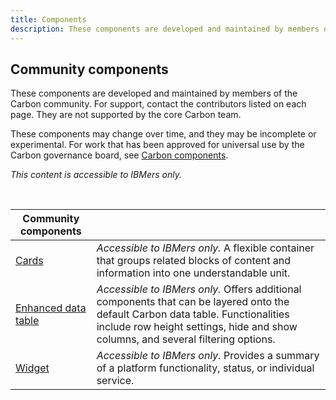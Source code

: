 ```yaml
---
title: Components
description: These components are developed and maintained by members of the Carbon community.
---
```


## Community components

These components are developed and maintained by members of the Carbon community. For support, contact the contributors listed on each page. They are not supported by the core Carbon team.

These components may change over time, and they may be incomplete or experimental. For work that has been approved for universal use by the Carbon governance board, see [Carbon components](/components/overview).

_This content is accessible to IBMers only._

<br />

| Community components                                                           |                                                                                                                                       |
| ------------------------------------------------------------------------------ | ------------------------------------------------------------------------------------------------------------------------------------- |
| [Cards](https://pages.github.ibm.com/cdai-design/pal/components/card/usage)    | _Accessible to IBMers only._ A flexible container that groups related blocks of content and information into one understandable unit. |
| [Enhanced data table](https://pages.github.ibm.com/ibmcloud/pal/components/enhanced-data-table/code) | _Accessible to IBMers only._ Offers additional components that can be layered onto the default Carbon data table. Functionalities include row height settings, hide and show columns, and several filtering options.                           |
| [Widget](https://pages.github.ibm.com/cdai-design/pal/components/widget/usage) | _Accessible to IBMers only._ Provides a summary of a platform functionality, status, or individual service.                           |
